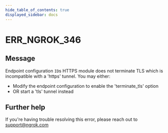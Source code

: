 ```yaml
---
hide_table_of_contents: true
displayed_sidebar: docs
---
```



# ERR_NGROK_346

## Message

Endpoint configuration `ID`s HTTPS module does not terminate TLS which is incompatible with a 'https' tunnel. You may either:

- Modify the endpoint configuration to enable the 'terminate_tls' option
- OR start a 'tls' tunnel instead

<ErrorDetails error="err_ngrok_346" />

## Further help

If you're having trouble resolving this error, please reach out to [support@ngrok.com](mailto:support@ngrok.com?subject=Help%20with%20ERR_NGROK_346)
